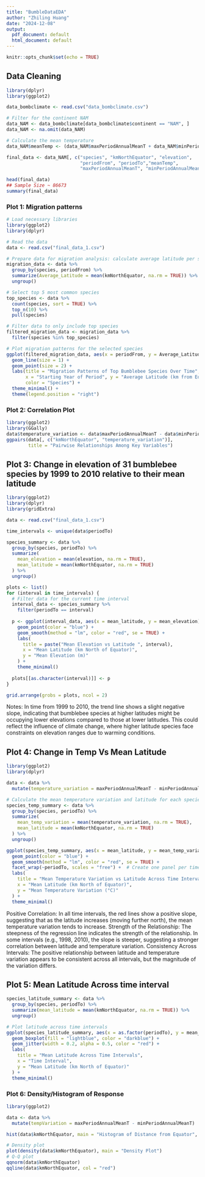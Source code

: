 ```yaml
---
title: "BumbleDataEDA"
author: "Zhiling Huang"
date: "2024-12-08"
output:
  pdf_document: default
  html_document: default
---
```


```r
knitr::opts_chunk$set(echo = TRUE)
```

## Data Cleaning

```r
library(dplyr)
library(ggplot2)

data_bombclimate <- read.csv("data_bombclimate.csv")

# Filter for the continent NAM
data_NAM <- data_bombclimate[data_bombclimate$continent == "NAM", ]
data_NAM <- na.omit(data_NAM)

# Calculate the mean temperature
data_NAM$meanTemp <- (data_NAM$maxPeriodAnnualMeanT + data_NAM$minPeriodAnnualMeanT) / 2

final_data <- data_NAM[, c("species", "kmNorthEquator", "elevation",
                           "periodFrom", "periodTo","meanTemp",
                           "maxPeriodAnnualMeanT", "minPeriodAnnualMeanT")]

head(final_data)
## Sample Size ~ 86673
summary(final_data)
```



### Plot 1: Migration patterns 

```r
# Load necessary libraries
library(ggplot2)
library(dplyr)

# Read the data
data <- read.csv("final_data_1.csv")

# Prepare data for migration analysis: calculate average latitude per species over each period
migration_data <- data %>%
  group_by(species, periodFrom) %>%
  summarize(Average_Latitude = mean(kmNorthEquator, na.rm = TRUE)) %>%
  ungroup()

# Select top 5 most common species
top_species <- data %>%
  count(species, sort = TRUE) %>%
  top_n(10) %>%
  pull(species)

# Filter data to only include top species
filtered_migration_data <- migration_data %>%
  filter(species %in% top_species)

# Plot migration patterns for the selected species
ggplot(filtered_migration_data, aes(x = periodFrom, y = Average_Latitude, color = species)) +
  geom_line(size = 1) +
  geom_point(size = 2) +
  labs(title = "Migration Patterns of Top Bumblebee Species Over Time",
       x = "Starting Year of Period", y = "Average Latitude (km from Equator)",
       color = "Species") +
  theme_minimal() +
  theme(legend.position = "right")

```
### Plot 2: Correlation Plot

```r
library(ggplot2)
library(GGally)
data$temperature_variation <- data$maxPeriodAnnualMeanT - data$minPeriodAnnualMeanT
ggpairs(data[, c("kmNorthEquator", "temperature_variation")],
        title = "Pairwise Relationships Among Key Variables")
```

## Plot 3: Change in elevation of 31 bumblebee species by 1999 to 2010 relative to their mean latitude

```r
library(ggplot2)
library(dplyr)
library(gridExtra)

data <- read.csv("final_data_1.csv")

time_intervals <- unique(data$periodTo)

species_summary <- data %>%
  group_by(species, periodTo) %>%
  summarize(
    mean_elevation = mean(elevation, na.rm = TRUE),
    mean_latitude = mean(kmNorthEquator, na.rm = TRUE)
  ) %>%
  ungroup()

plots <- list()
for (interval in time_intervals) {
  # Filter data for the current time interval
  interval_data <- species_summary %>%
    filter(periodTo == interval)
  
  p <- ggplot(interval_data, aes(x = mean_latitude, y = mean_elevation)) +
    geom_point(color = "blue") +
    geom_smooth(method = "lm", color = "red", se = TRUE) +
    labs(
      title = paste("Mean Elevation vs Latitude ", interval),
      x = "Mean Latitude (km North of Equator)",
      y = "Mean Elevation (m)"
    ) +
    theme_minimal()
  
  plots[[as.character(interval)]] <- p
}

grid.arrange(grobs = plots, ncol = 2)

```

Notes: In time from 1999 to 2010, the trend line shows a slight negative slope, indicating that bumblebee species at higher latitudes might be occupying lower elevations compared to those at lower latitudes.
This could reflect the influence of climate change, where higher latitude species face constraints on elevation ranges due to warming conditions.

## Plot 4: Change in Temp Vs Mean Latitude

```r
library(ggplot2)
library(dplyr)

data <- data %>%
  mutate(temperature_variation = maxPeriodAnnualMeanT - minPeriodAnnualMeanT)

# Calculate the mean temperature variation and latitude for each species by time interval
species_temp_summary <- data %>%
  group_by(species, periodTo) %>%
  summarize(
    mean_temp_variation = mean(temperature_variation, na.rm = TRUE),
    mean_latitude = mean(kmNorthEquator, na.rm = TRUE)
  ) %>%
  ungroup()

ggplot(species_temp_summary, aes(x = mean_latitude, y = mean_temp_variation)) +
  geom_point(color = "blue") +
  geom_smooth(method = "lm", color = "red", se = TRUE) +
  facet_wrap(~periodTo, scales = "free") +  # Create one panel per time interval
  labs(
    title = "Mean Temperature Variation vs Latitude Across Time Intervals",
    x = "Mean Latitude (km North of Equator)",
    y = "Mean Temperature Variation (°C)"
  ) +
  theme_minimal()

```

Positive Correlation: In all time intervals, the red lines show a positive slope, suggesting that as the latitude increases (moving further north), the mean temperature variation tends to increase.
Strength of the Relationship:
The steepness of the regression line indicates the strength of the relationship. In some intervals (e.g., 1998, 2010), the slope is steeper, suggesting a stronger correlation between latitude and temperature variation.
Consistency Across Intervals: The positive relationship between latitude and temperature variation appears to be consistent across all intervals, but the magnitude of the variation differs.

## Plot 5: Mean Latitude Across time interval

```r
species_latitude_summary <- data %>%
  group_by(species, periodTo) %>%
  summarize(mean_latitude = mean(kmNorthEquator, na.rm = TRUE)) %>%
  ungroup()

# Plot latitude across time intervals
ggplot(species_latitude_summary, aes(x = as.factor(periodTo), y = mean_latitude)) +
  geom_boxplot(fill = "lightblue", color = "darkblue") +
  geom_jitter(width = 0.2, alpha = 0.5, color = "red") +
  labs(
    title = "Mean Latitude Across Time Intervals",
    x = "Time Interval",
    y = "Mean Latitude (km North of Equator)"
  ) +
  theme_minimal()
```

### Plot 6: Density/Histogram of Response

```r
library(ggplot2)

data <- data %>%
  mutate(tempVariation = maxPeriodAnnualMeanT - minPeriodAnnualMeanT)

hist(data$kmNorthEquator, main = "Histogram of Distance from Equator", xlab = "Distance from equator", probability = TRUE)

# Density plot
plot(density(data$kmNorthEquator), main = "Density Plot")
# Q-Q plot
qqnorm(data$kmNorthEquator)
qqline(data$kmNorthEquator, col = "red")

```